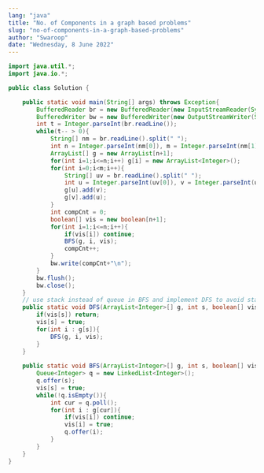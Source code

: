 ```yaml
---
lang: "java"
title: "No. of Components in a graph based problems"
slug: "no-of-components-in-a-graph-based-problems"
author: "Swaroop"
date: "Wednesday, 8 June 2022"
---
```

```java
import java.util.*;
import java.io.*;

public class Solution {

    public static void main(String[] args) throws Exception{
        BufferedReader br = new BufferedReader(new InputStreamReader(System.in));
        BufferedWriter bw = new BufferedWriter(new OutputStreamWriter(System.out));
        int t = Integer.parseInt(br.readLine());
        while(t-- > 0){
            String[] nm = br.readLine().split(" ");
            int n = Integer.parseInt(nm[0]), m = Integer.parseInt(nm[1]);
            ArrayList[] g = new ArrayList[n+1];
            for(int i=1;i<=n;i++) g[i] = new ArrayList<Integer>();
            for(int i=0;i<m;i++){
                String[] uv = br.readLine().split(" ");
                int u = Integer.parseInt(uv[0]), v = Integer.parseInt(uv[1]);
                g[u].add(v);
                g[v].add(u);
            }
            int compCnt = 0;
            boolean[] vis = new boolean[n+1];
            for(int i=1;i<=n;i++){
                if(vis[i]) continue;
                BFS(g, i, vis);
                compCnt++;
            }
            bw.write(compCnt+"\n");
        }
        bw.flush();
        bw.close();
    }
    // use stack instead of queue in BFS and implement DFS to avoid stackOverflow error
    public static void DFS(ArrayList<Integer>[] g, int s, boolean[] vis){
        if(vis[s]) return;
        vis[s] = true;
        for(int i : g[s]){
            DFS(g, i, vis);
        }
    }
    
    public static void BFS(ArrayList<Integer>[] g, int s, boolean[] vis){
        Queue<Integer> q = new LinkedList<Integer>();
        q.offer(s);
        vis[s] = true;
        while(!q.isEmpty()){
            int cur = q.poll();
            for(int i : g[cur]){
                if(vis[i]) continue;
                vis[i] = true;
                q.offer(i);
            }
        }
    }
}
```